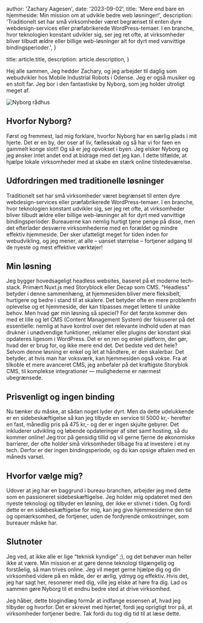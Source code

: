 
  author: 'Zachary Aagesen',
  date: '2023-09-02',
  title: 'Mere end bare en hjemmeside: Min mission om at udvikle bedre web løsninger!',
  description:
    'Traditionelt set har små virksomheder været begrænset til enten dyre webdesign-services eller præfabrikerede WordPress-temaer. I en branche, hvor teknologien konstant udvikler sig, ser jeg ret ofte, at virksomheder bliver tilbudt ældre eller billige web-løsninger alt for dyrt med vanvittige bindingsperioder.',
}
 
  title: article.title,
  description: article.description,
}


Hej alle sammen,
Jeg hedder Zachary, og jeg arbejder til daglig som webudvikler hos Mobile Industrial Robots i Odense. Jeg er også musiker og en stolt far. Jeg bor i den fantastiske by Nyborg, som jeg holder utroligt meget af.

<Image src={nyborg} alt="Nyborg rådhus" />

## Hvorfor Nyborg?
Først og fremmest, lad mig forklare, hvorfor Nyborg har en særlig plads i mit hjerte. Det er en by, der oser af liv, fællesskab og så har vi for faen en gammelt konge slot!! Og så er jeg opvokset i byen. Jeg elsker Nyborg og jeg ønsker intet andet end at bidrage med det jeg kan. I dette tilfælde, at hjælpe lokale virksomheder med at skabe en stærk online tilstedeværelse.

## Udfordringen med traditionelle løsninger

Traditionelt set har små virksomheder været begrænset til enten dyre webdesign-services eller præfabrikerede WordPress-temaer. I en branche, hvor teknologien konstant udvikler sig, ser jeg ret ofte, at virksomheder bliver tilbudt ældre eller billige web-løsninger alt for dyrt med vanvittige bindingsperioder. Bureauerne kan nemlig hurtigt tjene penge på disse, men det efterlader desværre virksomhederne med en forældet og mindre effektiv hjemmeside. Der sker ufatteligt meget for tiden inden for webudvikling, og jeg mener, at alle – uanset størrelse – fortjener adgang til de nyeste og mest effektive værktøjer!

## Min løsning

Jeg bygger hovedsageligt headless websites, baseret på et moderne tech-stack. Primært Nuxt.js med Storyblock eller Decap som CMS. "Headless" betyder i denne sammenhæng, at hjemmesiden bliver mere fleksibelt, hurtigere og bedre i stand til at skalere. Det betyder ofte en mere problemfri oplevelse og et hjemmeside, der kan tilpasses meget lettere til unikke behov.
Men hvad gør min løsning så speciel? For det første kommer den med et lille og let CMS (Content Management System) der fokuserer på det essentielle: nemlig at have kontrol over det relevante indhold uden at man drukner i unødvendige funktioner, reklamer eller plugins der konstant skal opdateres ligesom i WordPress. Det er en ren og enkel platform, der gør, hvad der er brug for, og ikke mere end det.
Det bedste ved det hele? Selvom denne løsning er enkel og let at håndtere, er den skalerbar. Det betyder, at hvis man har voksværk, kan hjemmesiden også vokse. Fra at tilkoble et mere avanceret CMS, jeg anbefaler på det kraftigste Storyblok CMS, til komplekse integrationer — mulighederne er nærmest ubegrænsede.

## Prisvenligt og ingen binding

Nu tænker du måske, at sådan noget lyder dyrt. Men da dette udelukkende er en sidebeskæftigelse så kan jeg tilbyde en service til 5000 kr,- herefter en fast, månedlig pris på 475 kr,- og der er ingen skjulte gebyrer. Det inkluderer udvikling og løbende opdateringer af sitet samt hosting, så du kommer online! Jeg tror på gensidig tillid og vil gerne fjerne de økonomiske barrierer, der ofte holder små virksomheder tilbage fra at investere i et ny tech. Derfor er der ingen bindingsperiode, og du kan opsige aftalen med en måneds varsel.

## Hvorfor vælge mig?

Udover at jeg har en baggrund i bureau-branchen, arbejder jeg med dette som en passioneret sidebeskæftigelse. Jeg holder mig opdateret med den nyeste teknologi og tilbyder en løsning, der ikke er stivnet i tiden. Og fordi dette er en sidebeskæftigelse for mig, kan jeg give hjemmesiderne den tid og opmærksomhed, de fortjener, uden de fordyrende omkostninger, som bureauer måske har.

## Slutnoter

Jeg ved, at ikke alle er lige “teknisk kyndige” ;), og det behøver man heller ikke at være. Min mission er at gøre denne teknologi tilgængelig og forståelig, så man trives online. Jeg vil meget gerne hjælpe dig og din virksomhed videre på en måde, der er ærlig, ydmyg og effektiv.
Hvis det, jeg har sagt her, resonerer med dig, ville jeg elske at høre fra dig. Lad os sammen gøre Nyborg til et endnu bedre sted at drive virksomhed.

Jeg håber, dette blogindlæg formår at indfange essensen af, hvad jeg tilbyder og hvorfor. Det er skrevet med hjertet, fordi jeg oprigtigt tror på, at virksomheder fortjener bedre. Tak fordi du tog dig tid til at læse dette.
